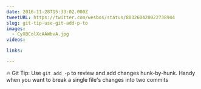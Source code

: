 ```yaml
---
date: 2016-11-28T15:33:02.000Z
tweetURL: https://twitter.com/wesbos/status/803260420022738944
slug: git-tip-use-git-add-p-to
images:
  - CyXBColXcAAWbvA.jpg
videos:

links:

---
```

🔥 Git Tip: Use `git add -p` to review and add changes hunk-by-hunk. Handy when you want to break a single file's changes into two commits
